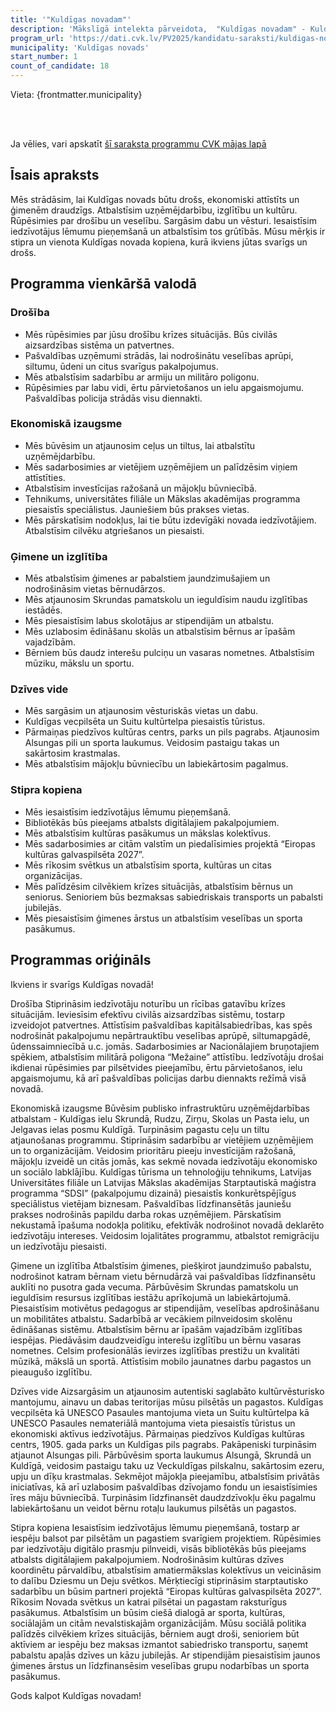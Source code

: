 ```yaml
---
title: '"Kuldīgas novadam"'
description: 'Mākslīgā intelekta pārveidota,  "Kuldīgas novadam" - Kuldīgas novads programma vienkāršā valodā'
program_url: 'https://dati.cvk.lv/PV2025/kandidatu-saraksti/kuldigas-novads/kuldigas-novadam'
municipality: 'Kuldīgas novads'
start_number: 1
count_of_candidate: 18
---
```



Vieta: {frontmatter.municipality}<br/>

<Badge text="Drošība un civilā aizsardzība" variant="note" size="small" /> <Badge text="Ekonomiskā izaugsme un uzņēmējdarbības atbalsts" variant="note" size="small" /> <Badge text="Ģimene" variant="note" size="small" /> <Badge text="izglītība un bērnu labklājība" variant="note" size="small" /> <Badge text="Kultūrvēsturiskā mantojuma saglabāšana" variant="note" size="small" /> <Badge text="Iedzīvotāju iesaiste un sociālais atbalsts" variant="note" size="small" />

<br/><br/> 

<Card title='Šis ir mākslīga intelekta ģenerēts apraksts' icon='starlight'>
    Ja vēlies, vari apskatīt <a href={frontmatter.program_url} target='_blank'>šī saraksta programmu CVK mājas lapā</a>
    </Card>

## Īsais apraksts

Mēs strādāsim, lai Kuldīgas novads būtu drošs, ekonomiski attīstīts un ģimenēm draudzīgs. Atbalstīsim uzņēmējdarbību, izglītību un kultūru. Rūpēsimies par drošību un veselību. Sargāsim dabu un vēsturi. Iesaistīsim iedzīvotājus lēmumu pieņemšanā un atbalstīsim tos grūtībās. Mūsu mērķis ir stipra un vienota Kuldīgas novada kopiena, kurā ikviens jūtas svarīgs un drošs.

## Programma vienkāršā valodā

### Drošība
*   Mēs rūpēsimies par jūsu drošību krīzes situācijās. Būs civilās aizsardzības sistēma un patvertnes.
*   Pašvaldības uzņēmumi strādās, lai nodrošinātu veselības aprūpi, siltumu, ūdeni un citus svarīgus pakalpojumus.
*   Mēs atbalstīsim sadarbību ar armiju un militāro poligonu.
*   Rūpēsimies par labu vidi, ērtu pārvietošanos un ielu apgaismojumu. Pašvaldības policija strādās visu diennakti.

### Ekonomiskā izaugsme
*   Mēs būvēsim un atjaunosim ceļus un tiltus, lai atbalstītu uzņēmējdarbību.
*   Mēs sadarbosimies ar vietējiem uzņēmējiem un palīdzēsim viņiem attīstīties.
*   Atbalstīsim investīcijas ražošanā un mājokļu būvniecībā.
*   Tehnikums, universitātes filiāle un Mākslas akadēmijas programma piesaistīs speciālistus. Jauniešiem būs prakses vietas.
*   Mēs pārskatīsim nodokļus, lai tie būtu izdevīgāki novada iedzīvotājiem. Atbalstīsim cilvēku atgriešanos un piesaisti.

### Ģimene un izglītība
*   Mēs atbalstīsim ģimenes ar pabalstiem jaundzimušajiem un nodrošināsim vietas bērnudārzos.
*   Mēs atjaunosim Skrundas pamatskolu un ieguldīsim naudu izglītības iestādēs.
*   Mēs piesaistīsim labus skolotājus ar stipendijām un atbalstu.
*   Mēs uzlabosim ēdināšanu skolās un atbalstīsim bērnus ar īpašām vajadzībām.
*   Bērniem būs daudz interešu pulciņu un vasaras nometnes. Atbalstīsim mūziku, mākslu un sportu.

### Dzīves vide
*   Mēs sargāsim un atjaunosim vēsturiskās vietas un dabu.
*   Kuldīgas vecpilsēta un Suitu kultūrtelpa piesaistīs tūristus.
*   Pārmaiņas piedzīvos kultūras centrs, parks un pils pagrabs. Atjaunosim Alsungas pili un sporta laukumus. Veidosim pastaigu takas un sakārtosim krastmalas.
*   Mēs atbalstīsim mājokļu būvniecību un labiekārtosim pagalmus.

### Stipra kopiena
*   Mēs iesaistīsim iedzīvotājus lēmumu pieņemšanā.
*   Bibliotēkās būs pieejams atbalsts digitālajiem pakalpojumiem.
*   Mēs atbalstīsim kultūras pasākumus un mākslas kolektīvus.
*   Mēs sadarbosimies ar citām valstīm un piedalīsimies projektā “Eiropas kultūras galvaspilsēta 2027”.
*   Mēs rīkosim svētkus un atbalstīsim sporta, kultūras un citas organizācijas.
*   Mēs palīdzēsim cilvēkiem krīzes situācijās, atbalstīsim bērnus un seniorus. Senioriem būs bezmaksas sabiedriskais transports un pabalsti jubilejās.
*   Mēs piesaistīsim ģimenes ārstus un atbalstīsim veselības un sporta pasākumus.

## Programmas oriģināls

Ikviens ir svarīgs Kuldīgas novadā!

Drošība
Stiprināsim iedzīvotāju noturību un rīcības gatavību krīzes situācijām. Ieviesīsim efektīvu civilās aizsardzības sistēmu, tostarp izveidojot patvertnes.
Attīstīsim pašvaldības kapitālsabiedrības, kas spēs nodrošināt pakalpojumu nepārtrauktību veselības aprūpē, siltumapgādē, ūdenssaimniecībā u.c. jomās.
Sadarbosimies ar Nacionālajiem bruņotajiem spēkiem, atbalstīsim militārā poligona “Mežaine” attīstību.
Iedzīvotāju drošai ikdienai rūpēsimies par pilsētvides pieejamību, ērtu pārvietošanos, ielu apgaismojumu, kā arī pašvaldības policijas darbu diennakts režīmā visā novadā.

Ekonomiskā izaugsme
Būvēsim publisko infrastruktūru uzņēmējdarbības atbalstam - Kuldīgas ielu Skrundā, Rudzu, Zirņu, Skolas un Pasta ielu, un Jelgavas ielas posmu Kuldīgā. Turpināsim pagastu ceļu un tiltu atjaunošanas programmu.
Stiprināsim sadarbību ar vietējiem uzņēmējiem un to organizācijām. Veidosim prioritāru pieeju investīcijām ražošanā, mājokļu izveidē un citās jomās, kas sekmē novada iedzīvotāju ekonomisko un sociālo labklājību.
Kuldīgas tūrisma un tehnoloģiju tehnikums, Latvijas Universitātes filiāle un Latvijas Mākslas akadēmijas Starptautiskā maģistra programma “SDSI” (pakalpojumu dizainā) piesaistīs konkurētspējīgus speciālistus vietējam biznesam. Pašvaldības līdzfinansētās jauniešu prakses nodrošinās papildu darba rokas uzņēmējiem.
Pārskatīsim nekustamā īpašuma nodokļa politiku, efektīvāk nodrošinot novadā deklarēto iedzīvotāju intereses. Veidosim lojalitātes programmu, atbalstot remigrāciju un iedzīvotāju piesaisti.

Ģimene un izglītība
Atbalstīsim ģimenes, piešķirot jaundzimušo pabalstu, nodrošinot katram bērnam vietu bērnudārzā vai pašvaldības līdzfinansētu auklīti no pusotra gada vecuma.
Pārbūvēsim Skrundas pamatskolu un ieguldīsim resursus izglītības iestāžu aprīkojumā un labiekārtojumā. Piesaistīsim motivētus pedagogus ar stipendijām, veselības apdrošināšanu un mobilitātes atbalstu.
Sadarbībā ar vecākiem pilnveidosim skolēnu ēdināšanas sistēmu. Atbalstīsim bērnu ar īpašām vajadzībām izglītības iespējas.
Piedāvāsim daudzveidīgu interešu izglītību un bērnu vasaras nometnes. Celsim profesionālās ievirzes izglītības prestižu un kvalitāti mūzikā, mākslā un sportā. Attīstīsim mobilo jaunatnes darbu pagastos un pieaugušo izglītību.

Dzīves vide
Aizsargāsim un atjaunosim autentiski saglabāto kultūrvēsturisko mantojumu, ainavu un dabas teritorijas mūsu pilsētās un pagastos.
Kuldīgas vecpilsēta kā UNESCO Pasaules mantojuma vieta un Suitu kultūrtelpa kā UNESCO Pasaules nemateriālā mantojuma vieta piesaistīs tūristus un ekonomiski aktīvus iedzīvotājus.
Pārmaiņas piedzīvos Kuldīgas kultūras centrs, 1905. gada parks un Kuldīgas pils pagrabs. Pakāpeniski turpināsim atjaunot Alsungas pili. Pārbūvēsim sporta laukumus Alsungā, Skrundā un Kuldīgā, veidosim pastaigu taku uz Veckuldīgas pilskalnu, sakārtosim ezeru, upju un dīķu krastmalas.
Sekmējot mājokļa pieejamību, atbalstīsim privātās iniciatīvas, kā arī uzlabosim pašvaldības dzīvojamo fondu un iesaistīsimies īres māju būvniecībā. Turpināsim līdzfinansēt daudzdzīvokļu ēku pagalmu labiekārtošanu un veidot bērnu rotaļu laukumus pilsētās un pagastos.

Stipra kopiena
Iesaistīsim iedzīvotājus lēmumu pieņemšanā, tostarp ar iespēju balsot par pilsētām un pagastiem svarīgiem projektiem. Rūpēsimies par iedzīvotāju digitālo prasmju pilnveidi, visās bibliotēkās būs pieejams atbalsts digitālajiem pakalpojumiem.
Nodrošināsim kultūras dzīves koordinētu pārvaldību, atbalstīsim amatiermākslas kolektīvus un veicināsim to dalību Dziesmu un Deju svētkos.
Mērķtiecīgi stiprināsim starptautisko sadarbību un būsim partneri projektā “Eiropas kultūras galvaspilsēta 2027”.
Rīkosim Novada svētkus un katrai pilsētai un pagastam raksturīgus pasākumus. Atbalstīsim un būsim ciešā dialogā ar sporta, kultūras, sociālajām un citām nevalstiskajām organizācijām.
Mūsu sociālā politika palīdzēs cilvēkiem krīzes situācijās, bērniem augt droši, senioriem būt aktīviem ar iespēju bez maksas izmantot sabiedrisko transportu, saņemt pabalstu apaļās dzīves un kāzu jubilejās.
Ar stipendijām piesaistīsim jaunos ģimenes ārstus un līdzfinansēsim veselības grupu nodarbības un sporta pasākumus.

Gods kalpot Kuldīgas novadam!
